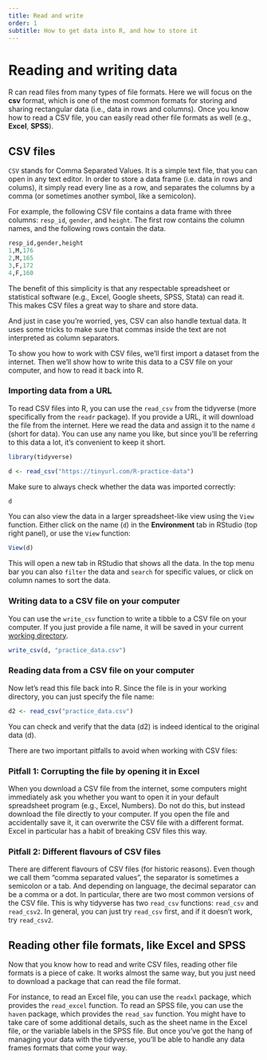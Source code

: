 ```yaml
---
title: Read and write
order: 1
subtitle: How to get data into R, and how to store it
---
```



# Reading and writing data {#importing-data}

R can read files from many types of file formats.
Here we will focus on the **csv** format, which is one of the most common formats for storing and sharing rectangular data (i.e., data in rows and columns).
Once you know how to read a CSV file, you can easily read other file formats as well (e.g., **Excel**, **SPSS**).

## CSV files

::: {.callout-note title="What is a CSV file?" collapse="true"}
`CSV` stands for Comma Separated Values.
It is a simple text file, that you can open in any text editor.
In order to store a data frame (i.e. data in rows and colums), it simply read every line as a row, and separates the columns by a comma (or sometimes another symbol, like a semicolon).

For example, the following CSV file contains a data frame with three columns: `resp_id`, `gender`, and `height`. 
The first row contains the column names, and the following rows contain the data.

```r
resp_id,gender,height
1,M,176
2,M,165
3,F,172
4,F,160
```

The benefit of this simplicity is that any respectable spreadsheet or statistical software (e.g., Excel, Google sheets, SPSS, Stata) can read it. 
This makes CSV files a great way to share and store data.

And just in case you're worried, yes, CSV can also handle textual data.
It uses some tricks to make sure that commas inside the text are not interpreted as column separators.
:::


To show you how to work with CSV files, we'll first import a dataset from the internet. Then we'll show how to write this data to a CSV file on your computer, and how to read it back into R.

### Importing data from a URL

To read CSV files into R, you can use the `read_csv` from the tidyverse (more specifically from the `readr` package).
If you provide a URL, it will download the file from the internet.
Here we read the data and assign it to the name `d` (short for data).
You can use any name you like, but since you'll be referring to this data a lot, it's convenient to keep it short.

```r
library(tidyverse)

d <- read_csv("https://tinyurl.com/R-practice-data")
```

Make sure to always check whether the data was imported correctly:

```r
d
```

You can also view the data in a larger spreadsheet-like view using the `View` function.
Either click on the name (`d`) in the **Environment** tab in RStudio (top right panel), or use the `View` function:

```r
View(d)

```

This will open a new tab in RStudio that shows all the data. 
In the top menu bar you can also `filter` the data and `search` for specific values, or click on column names to sort the data.


### Writing data to a CSV file on your computer

You can use the `write_csv` function to write a tibble to a CSV file on your computer.
If you just provide a file name, it will be saved in your current [working directory](../getting-started/file-management.qmd#working-directory).

```r
write_csv(d, "practice_data.csv")
```


### Reading data from a CSV file on your computer

Now let's read this file back into R.
Since the file is in your working directory, you can just specify the file name:

```r
d2 <- read_csv("practice_data.csv")
```

You can check and verify that the data (d2) is indeed identical to the original data (d).

::: {.callout-warning title="CSV pitfalls to avoid" collapse="true"}
There are two important pitfalls to avoid when working with CSV files:

### Pitfall 1: Corrupting the file by opening it in Excel

When you download a CSV file from the internet, some computers might immediately ask you whether you want to open it in your default spreadsheet program (e.g., Excel, Numbers). 
Do not do this, but instead download the file directly to your computer. If you open the file and accidentally save it, it can overwrite the CSV file with a different format. 
Excel in particular has a habit of breaking CSV files this way. 

### Pitfall 2: Different flavours of CSV files

There are different flavours of CSV files (for historic reasons). 
Even though we call them "comma separated values", the separator is sometimes a semicolon or a tab. 
And depending on language, the decimal separator can be a comma or a dot. In particular, there are two most common versions of the CSV file. 
This is why tidyverse has two `read_csv` functions: `read_csv` and `read_csv2`. In general, you can just try `read_csv` first, and if it doesn't work, try `read_csv2`.
:::

## Reading other file formats, like Excel and SPSS

Now that you know how to read and write CSV files, reading other file formats is a piece of cake.
It works almost the same way, but you just need to download a package that can read the file format.

For instance, to read an Excel file, you can use the `readxl` package, which provides the `read_excel` function. 
To read an SPSS file, you can use the `haven` package, which provides the `read_sav` function.
You might have to take care of some additional details, such as the sheet name in the Excel file, or the variable labels in the SPSS file.
But once you've got the hang of managing your data with the tidyverse, you'll be able to handle any data frames formats that come your way.

